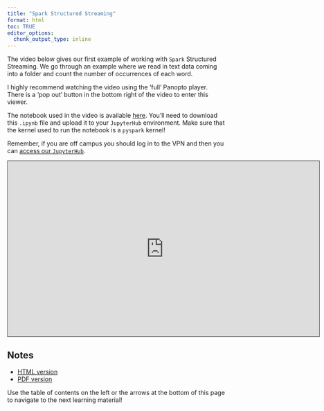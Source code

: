 ```yaml
---
title: "Spark Structured Streaming"
format: html
toc: TRUE
editor_options: 
  chunk_output_type: inline
---
```


The video below gives our first example of working with `Spark` Structured Streaming. We go through an example where we read in text data coming into a folder and count the number of occurrences of each word. 

I highly recommend watching the video using the 'full' Panopto player. There is a 'pop out' button in the bottom right of the video to enter this viewer.

The notebook used in the video is available <a href = "04_Streaming_Data/Streaming_Data_Notebook.ipynb" target = "_blank">here</a>. You'll need to download this `.ipynb` file and upload it to your `JupyterHub` environment. Make sure that the kernel used to run the notebook is a `pyspark` kernel!

Remember, if you are off campus you should log in to the VPN and then you can [access our `JupyterHub`](https://jhub.cos.ncsu.edu/).

```{=html}
<iframe src="https://ncsu.hosted.panopto.com/Panopto/Pages/Embed.aspx?id=8e2b1295-a485-4ab9-8512-b2b1003f1282&autoplay=false&offerviewer=true&showtitle=true&showbrand=true&captions=false&interactivity=all" height="405" width="720" style="border: 1px solid #464646;" allowfullscreen allow="autoplay" aria-label="Panopto Embedded Video Player" aria-description="03-Spark Structured Streaming" ></iframe>
```

## Notes

- <a href = "03-Spark_Structured_Streaming.html" target = "_blank">HTML version</a>
- <a href = "PDFs/03-Spark_Structured_Streaming.pdf" target = "_blank">PDF version</a>

Use the table of contents on the left or the arrows at the bottom of this page to navigate to the next learning material!